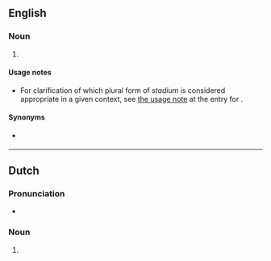 {{also|Stadiums}}
==English==

===Noun===
{{head|en|noun form}}

# {{plural of|en|stadium}}

====Usage notes====
* For clarification of which plural form of ''stadium'' is considered appropriate in a given context, see [[stadium#Usage notes|the usage note]] at the entry for {{m|en|stadium}}.

====Synonyms====
* {{sense|plural form of stadium}} {{l|en|stadia}}

----

==Dutch==

===Pronunciation===
* {{audio|nl|Nl-stadiums.ogg|Audio}}

===Noun===
{{head|nl|noun form}}

# {{nl-noun form of|pl|stadium}}